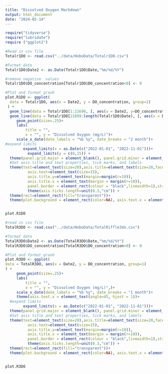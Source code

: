 ```yaml
---
title: "Dissolved Oxygen Markdown"
output: html_document
date: "2024-02-14"
---
```

```r
require("tidyverse")
require("lubridate")
require ("ggplot2")
```

```r
#Read in csv file 
Totalr1DO <- read.csv("../data/HoboData/Totalr1DO.csv")

#Format date
Totalr1DO$Date2 <- as.Date(Totalr1DO$Date,"%m/%d/%Y")

#remove negative  values 
Totalr1DO$DO_concentration[Totalr1DO$DO_concentration<0] <- 0 

#Plot and format graoh 
plot.R1DO <- ggplot(
  data = Totalr1DO, aes(x = Date2, y = DO_concentration, group=1)
 ) +
  geom_line(data = Totalr1DO[1:21698, ], aes(x = Date2, y=DO_concentration, group = 1 )) +
  geom_line(data = Totalr1DO[21699:length(Totalr1DO$Date), ], aes(x = Date2, y=DO_concentration, group = 2)) +
     geom_point(size=.25)+ 
     labs(
         title = "",
         x = "", y = "Dissolved Oxygen (mg/L)")+
     scale_x_date(date_labels = "%b %y", date_breaks = "2 month")+
#expand limits
        expand_limits(x = as.Date(c("2022-01-01", "2022-11-01")))+ 
          expand_limits(y = c(0,15)) + 
  theme(panel.grid.major = element_blank(), panel.grid.minor = element_blank()) +
  #Set axis title and text properties, tick marks, and labels
  theme(text=element_text(size=20),axis.title=element_text(size=20,face="bold"),
          axis.text=element_text(size=15),  
          axis.title.y=element_text(margin=margin(r=10)),
          axis.title.x = element_text(margin = margin(r=10)),
          panel.border = element_rect(colour = "black",linewidth=1),strip.text = element_text(size = 20), legend.position="none", legend.title = element_text(size=20), legend.text=element_text(size=20)) + 
          theme(axis.ticks.length=unit(0.3,"cm")) + 
  theme(rect=element_rect(fill="transparent"))+
  theme(plot.background = element_rect(color=NA), axis.text.x = element_text(angle=45, hjust = 1))


plot.R1DO
```
```r
#read in csv file 
TotalR3DO <- read.csv("../data/HoboData/TotalRiffle3do.csv")

#format date 
TotalR3DO$Date2 <- as.Date(TotalR3DO$Date,"%m/%d/%Y")
TotalR3DO$DO_concentration[TotalR3DO$DO_concentration<0] <- 0

#Plot and format graoh 
plot.R3DO <- ggplot(
data = TotalR3DO, aes(x = Date2, y = DO_concentration, group=1)
) +
     geom_point(size=.25)+ 
     labs(
         title = "",
         x = "", y = "Dissolved Oxygen (mg/L)",)+
     scale_x_date(date_labels = "%b %y", date_breaks = "1 month")+
     theme(axis.text.x = element_text(angle=45, hjust = 1))+
  #expand limits
        expand_limits(x = as.Date(c("2022-01-01", "2022-11-01")))+ 
  theme(panel.grid.major = element_blank(), panel.grid.minor = element_blank()) +
  #Set axis title and text properties, tick marks, and labels
  theme(text=element_text(size=20),axis.title=element_text(size=20,face="bold"),
          axis.text=element_text(size=15),  
          axis.title.y=element_text(margin=margin(r=10)),
          axis.title.x = element_text(margin = margin(r=10)),
          panel.border = element_rect(colour = "black",linewidth=1),strip.text = element_text(size = 20), legend.position="none", legend.title = element_text(size=20), legend.text=element_text(size=20)) + 
          theme(axis.ticks.length=unit(0.3,"cm")) + 
  theme(rect=element_rect(fill="transparent"))+
  theme(plot.background = element_rect(color=NA), axis.text.x = element_text(angle=45, hjust = 1))


plot.R3DO

```

